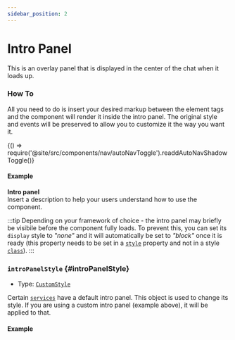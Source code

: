 ```yaml
---
sidebar_position: 2
---
```


# Intro Panel

This is an overlay panel that is displayed in the center of the chat when it loads up.

### How To

All you need to do is insert your desired markup between the element tags and the component will render it inside the intro panel.
The original style and events will be preserved to allow you to customize it the way you want it.


<BrowserOnly>{() => require('@site/src/components/nav/autoNavToggle').readdAutoNavShadowToggle()}</BrowserOnly>

#### Example

<ComponentContainer>
  <AiAssistantBrowser service={{custom: {demo: true}}}>
    <div
      style={{
        width: '200px',
        backgroundColor: '#f3f3f3',
        borderRadius: '10px',
        padding: '12px',
        paddingBottom: '15px',
        display: 'none',
      }}
    >
      <div>
        <div style={{textAlign: 'center', marginBottom: '8px', fontSize: '16px'}}>
          <b>Intro panel</b>
        </div>
        <div style={{fontSize: '15px', lineHeight: '20px'}}>
          Insert a description to help your users understand how to use the component.
        </div>
      </div>
    </div>
  </AiAssistantBrowser>
</ComponentContainer>

<LineBreak></LineBreak>

:::tip
Depending on your framework of choice - the intro panel may briefly be visibile before the component fully loads. To prevent this, you can set its `display` style
to _"none"_ and it will automatically be set to _"block"_ once it is ready (this property needs to be set in a [`style`](https://developer.mozilla.org/en-US/docs/Web/API/HTMLElement/style)
property and not in a style [`class`](https://developer.mozilla.org/en-US/docs/Web/CSS/Class_selectors)).
:::

### `introPanelStyle` {#introPanelStyle}

- Type: [`CustomStyle`](./sharedTypes/#CustomStyle)

Certain [`services`](HERE) have a default intro panel. This object is used to change its style.
If you are using a custom intro panel (example above), it will be applied to that.

#### Example

<ComponentContainer>
  <AiAssistantBrowser
    introPanelStyle={{backgroundColor: '#fffeec'}}
    service={{openAI: {audio: {key: 'placeholder-key'}}}}
  ></AiAssistantBrowser>
</ComponentContainer>

<LineBreak></LineBreak>
